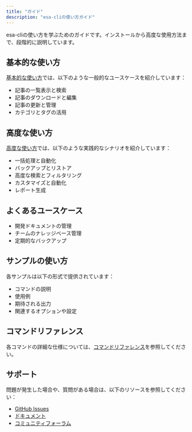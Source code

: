 ```yaml
---
title: "ガイド"
description: "esa-cliの使い方ガイド"
---
```


esa-cliの使い方を学ぶためのガイドです。インストールから高度な使用方法まで、段階的に説明しています。

## 基本的な使い方

[基本的な使い方](./guides/basic-usage/)では、以下のような一般的なユースケースを紹介しています：
- 記事の一覧表示と検索
- 記事のダウンロードと編集
- 記事の更新と管理
- カテゴリとタグの活用

## 高度な使い方

[高度な使い方](./guides/advanced-usage/)では、以下のような実践的なシナリオを紹介しています：
- 一括処理と自動化
- バックアップとリストア
- 高度な検索とフィルタリング
- カスタマイズと自動化
- レポート生成

## よくあるユースケース

- 開発ドキュメントの管理
- チームのナレッジベース管理
- 定期的なバックアップ

## サンプルの使い方

各サンプルは以下の形式で提供されています：
- コマンドの説明
- 使用例
- 期待される出力
- 関連するオプションや設定

## コマンドリファレンス

各コマンドの詳細な仕様については、[コマンドリファレンス](./commands/)を参照してください。

## サポート

問題が発生した場合や、質問がある場合は、以下のリソースを参照してください：
- [GitHub Issues](https://github.com/your-username/esa-cli/issues)
- [ドキュメント](https://esa-cli.example.com/docs)
- [コミュニティフォーラム](https://community.esa-cli.example.com) 